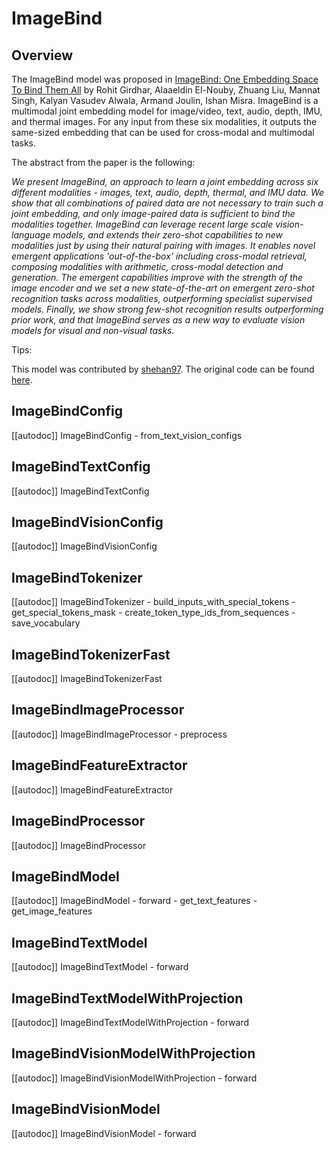 <!--Copyright 2023 The HuggingFace Team. All rights reserved.

Licensed under the Apache License, Version 2.0 (the "License"); you may not use this file except in compliance with
the License. You may obtain a copy of the License at

http://www.apache.org/licenses/LICENSE-2.0

Unless required by applicable law or agreed to in writing, software distributed under the License is distributed on
an "AS IS" BASIS, WITHOUT WARRANTIES OR CONDITIONS OF ANY KIND, either express or implied. See the License for the
specific language governing permissions and limitations under the License.
-->

# ImageBind

## Overview

The ImageBind model was proposed in [ImageBind: One Embedding Space To Bind Them All](https://arxiv.org/abs/2305.05665) by Rohit Girdhar, Alaaeldin El-Nouby, Zhuang Liu, Mannat Singh, Kalyan Vasudev Alwala, Armand Joulin, Ishan Misra.
ImageBind is a multimodal joint embedding model for image/video, text, audio, depth, IMU, and thermal images.
For any input from these six modalities, it outputs the same-sized embedding that can be used for cross-modal and multimodal tasks.

The abstract from the paper is the following:

*We present ImageBind, an approach to learn a joint embedding across six different modalities - images, text, audio, depth, thermal, and IMU data. We show that all combinations of paired data are not necessary to train such a joint embedding, and only image-paired data is sufficient to bind the modalities together. ImageBind can leverage recent large scale vision-language models, and extends their zero-shot capabilities to new modalities just by using their natural pairing with images. It enables novel emergent applications 'out-of-the-box' including cross-modal retrieval, composing modalities with arithmetic, cross-modal detection and generation. The emergent capabilities improve with the strength of the image encoder and we set a new state-of-the-art on emergent zero-shot recognition tasks across modalities, outperforming specialist supervised models. Finally, we show strong few-shot recognition results outperforming prior work, and that ImageBind serves as a new way to evaluate vision models for visual and non-visual tasks.*

Tips:

<INSERT TIPS ABOUT MODEL HERE>

This model was contributed by [shehan97](https://huggingface.co/shehan97).
The original code can be found [here](https://github.com/facebookresearch/ImageBind).


## ImageBindConfig

[[autodoc]] ImageBindConfig
    - from_text_vision_configs

## ImageBindTextConfig

[[autodoc]] ImageBindTextConfig

## ImageBindVisionConfig

[[autodoc]] ImageBindVisionConfig

## ImageBindTokenizer

[[autodoc]] ImageBindTokenizer
    - build_inputs_with_special_tokens
    - get_special_tokens_mask
    - create_token_type_ids_from_sequences
    - save_vocabulary

## ImageBindTokenizerFast

[[autodoc]] ImageBindTokenizerFast

## ImageBindImageProcessor

[[autodoc]] ImageBindImageProcessor
    - preprocess

## ImageBindFeatureExtractor

[[autodoc]] ImageBindFeatureExtractor

## ImageBindProcessor

[[autodoc]] ImageBindProcessor

## ImageBindModel

[[autodoc]] ImageBindModel
    - forward
    - get_text_features
    - get_image_features

## ImageBindTextModel

[[autodoc]] ImageBindTextModel
    - forward

## ImageBindTextModelWithProjection

[[autodoc]] ImageBindTextModelWithProjection
    - forward

## ImageBindVisionModelWithProjection

[[autodoc]] ImageBindVisionModelWithProjection
    - forward


## ImageBindVisionModel

[[autodoc]] ImageBindVisionModel
    - forward
